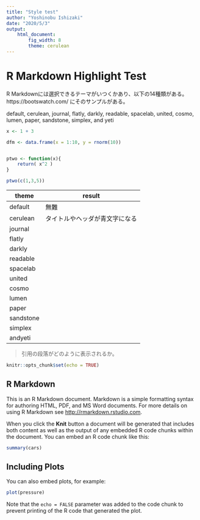 ```yaml
---
title: "Style test"
author: "Yoshinobu Ishizaki"
date: "2020/5/3"
output: 
    html_document:
        fig_width: 8
        theme: cerulean
---
```


# R Markdown Highlight Test

R Markdownには選択できるテーマがいつくかあり、以下の14種類がある。
https://bootswatch.com/
にそのサンプルがある。

default, cerulean, journal, flatly, darkly, readable, spacelab, united, cosmo, lumen, paper, sandstone, simplex, and yeti


```r
x <- 1 + 3

dfm <- data.frame(x = 1:10, y = rnorm(10))


ptwo <- function(x){
    return( x^2 )
}

ptwo(c(1,3,5))
```

| theme | result |
| ---- | ---- |
| default | 無難 |
| cerulean | タイトルやヘッダが青文字になる |
| journal |  |
| flatly |  |
| darkly |  |
| readable |  |
| spacelab |  |
| united |  |
| cosmo |  |
| lumen |  |
| paper |  |
| sandstone |  |
| simplex |  |
| andyeti |  |

> 引用の段落がどのように表示されるか。


```r
knitr::opts_chunk$set(echo = TRUE)
```

## R Markdown

This is an R Markdown document. Markdown is a simple formatting syntax for authoring HTML, PDF, and MS Word documents. For more details on using R Markdown see <http://rmarkdown.rstudio.com>.

When you click the **Knit** button a document will be generated that includes both content as well as the output of any embedded R code chunks within the document. You can embed an R code chunk like this:

```r
summary(cars)
```

## Including Plots

You can also embed plots, for example:

```r
plot(pressure)
```

Note that the `echo = FALSE` parameter was added to the code chunk to prevent printing of the R code that generated the plot.
